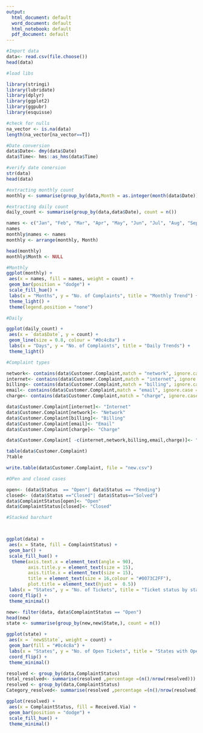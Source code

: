 ---
output:
  html_document: default
  word_document: default
  html_notebook: default
  pdf_document: default
---
```{r}
#Import data
data<- read.csv(file.choose())
head(data)
```

```{r}
#load libs

library(stringi)
library(lubridate)
library(dplyr)
library(ggplot2)
library(ggpubr)
library(esquisse)
```





```{r}
#check for nulls
na_vector <- is.na(data)
length(na_vector[na_vector==T])
```

```{r}
#Date conversion
data$Date<- dmy(data$Date)
data$Time<- hms::as_hms(data$Time)
```




```{r}
#verify date conersion
str(data)
head(data)

```


```{r}
#extracting monthly count
monthly <- summarise(group_by(data,Month = as.integer(month(data$Date))),count = n())
```


```{r}
#extracting daily count
daily_count <- summarise(group_by(data,data$Date), count = n())

```

```{r}
names <- c("Jan", "Feb", "Mar", "Apr", "May", "Jun", "Jul", "Aug", "Sep", "Oct", "Nov", "Dec")
names
monthly$names <- names
monthly <- arrange(monthly, Month)

head(monthly)
monthly$Month <- NULL
```

```{r}
#Monthly
ggplot(monthly) +
 aes(x = names, fill = names, weight = count) +
 geom_bar(position = "dodge") +
 scale_fill_hue() +
 labs(x = "Months", y = "No. of Complaints", title = "Monthly Trend") +
 theme_light() +
 theme(legend.position = "none")
```

```{r}
#Daily

ggplot(daily_count) +
 aes(x = `data$Date`, y = count) +
 geom_line(size = 0.8, colour = "#0c4c8a") +
 labs(x = "Days", y = "No. of Complaints", title = "Daily Trends") +
 theme_light()

```


```{r}
#Complaint types

network<- contains(data$Customer.Complaint,match = "network", ignore.case = T)
internet<- contains(data$Customer.Complaint,match = "internet", ignore.case = T)
billing<- contains(data$Customer.Complaint,match = "billing", ignore.case = T)
email<- contains(data$Customer.Complaint,match = "email", ignore.case = T)
charge<- contains(data$Customer.Complaint,match = "charge", ignore.case = T)

data$Customer.Complaint[internet]<- "Internet"
data$Customer.Complaint[network]<- "Network"
data$Customer.Complaint[billing]<- "Billing"
data$Customer.Complaint[email]<- "Email"
data$Customer.Complaint[charge]<- "Charge"

data$Customer.Complaint[ -c(internet,network,billing,email,charge)]<- "Others"
```

```{r}
table(data$Customer.Complaint)
?table

write.table(data$Customer.Complaint, file = "new.csv")

```


```{r}
#OPen and closed cases

open<- (data$Status  == "Open"| data$Status == "Pending")
closed<- (data$Status =="Closed"| data$Status=="Solved")
data$ComplaintStatus[open]<- "Open" 
data$ComplaintStatus[closed]<- "Closed"

```

```{r}
#Stacked barchart



ggplot(data) +
 aes(x = State, fill = ComplaintStatus) +
 geom_bar() +
 scale_fill_hue() +
  theme(axis.text.x = element_text(angle = 90),
        axis.title.y = element_text(size = 15),
        axis.title.x = element_text(size = 15),
        title = element_text(size = 16,colour = "#0073C2FF"),
        plot.title = element_text(hjust =  0.5))
 labs(x = "States", y = "No. of Tickets", title = "Ticket status by state ") +
 coord_flip() +
 theme_minimal()

```


```{r}
new<- filter(data, data$ComplaintStatus == "Open")
head(new)
state <- summarise(group_by(new,new$State,), count = n())

```


```{r}
ggplot(state) +
 aes(x = `new$State`, weight = count) +
 geom_bar(fill = "#0c4c8a") +
 labs(x = "States", y = "No. of Open Tickets", title = "States with Open Tickets") +
 coord_flip() +
 theme_minimal()
```

```{r}
resolved <- group_by(data,ComplaintStatus)
total_resolved<- summarise(resolved ,percentage =(n()/nrow(resolved))) 
resolved <- group_by(data,ComplaintStatus)
Category_resolved<- summarise(resolved ,percentage =(n()/nrow(resolved))) 
```



```{r}
ggplot(resolved) +
 aes(x = ComplaintStatus, fill = Received.Via) +
 geom_bar(position = "dodge") +
 scale_fill_hue() +
 theme_minimal()


```

